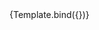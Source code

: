 

<Meta title="CTA/ProvideLiquidity" component={ProvideLiquidity} />


<Canvas>
  <Story
    name="ProvideLiquidity"
    args={{
  "provider": {
    "ethereum": {
      "providers": [
        {
          "name": "uniswap",
          "img": "/images/providers/Uniswap.svg",
          "link": {
            "fUSDC": "https://app.uniswap.org/#/add/0xA0b86991c6218b36c1d19D4a2e9Eb0cE3606eB48/0x9d1089802eE608BA84C5c98211afE5f37F96B36C/",
            "fUSDT": "https://app.uniswap.org/#/add/0xdAC17F958D2ee523a2206206994597C13D831ec7/0xADc234a4e90E2045f353F5d4fCdE66144d23b458/",
            "fTUSD": "https://app.uniswap.org/#/add/0x0000000000085d4780B73119b644AE5ecd22b376/0x0B319dB00d07C8fAdfaAEf13C910141a5dA0aa8F",
            "fFRAX": "https://app.uniswap.org/#/add/0x853d955aCEf822Db058eb8505911ED77F175b99e/0x2bE1e42BF263AaB47D27Ba92E72c14823e101D7C",
            "fDAI": "https://app.uniswap.org/#/add/0x6B175474E89094C44Da98b954EedeAC495271d0F/0x244517Dc59943E8CdFbD424Bdb3262c5f04a1387/"
          }
        },
        {
          "name": "sushiswap",
          "img": "/images/providers/Sushiswap.svg",
          "link": {
            "fUSDC": "https://www.sushi.com/earn/eth:0xc35466daaa5e61977ec4219d682eeb7beb431726/add",
            "fUSDT": "https://www.sushi.com/earn/eth:0x0d33d674f6eef1991e9aab561189b26ebed7c576/add",
            "fTUSD": "https://www.sushi.com/earn",
            "fFRAX": "https://www.sushi.com/earn",
            "fDAI": "https://www.sushi.com/earn"
          }
        },
        {
          "name": "dodo",
          "img": "/images/providers/DODO.png",
          "link": {
            "fUSDC": "https://app.dodoex.io/earn/add-liquidity?network=mainnet&poolAddress=0x6abd7403878f3a010170a383b4f20285668fd979",
            "fUSDT": "https://app.dodoex.io/earn?network=mainnet",
            "fTUSD": "https://app.dodoex.io/earn?network=mainnet",
            "fFRAX": "https://app.dodoex.io/earn?network=mainnet",
            "fDAI": "https://app.dodoex.io/earn?network=mainnet"
          }
        },
        {
          "name": "balancer",
          "img": "/images/providers/balancer.svg",
          "link": {
            "fUSDC": "https://app.balancer.fi/#/ethereum/pool/0xfee6da6ce300197b7d613de22cb00e86a8537f06000200000000000000000393/invest",
            "fUSDT": "https://app.balancer.fi/#/ethereum/pool/create",
            "fTUSD": "https://app.balancer.fi/#/ethereum/pool/create",
            "fFRAX": "https://app.balancer.fi/#/ethereum/pool/create",
            "fDAI": "https://app.balancer.fi/#/ethereum/pool/create"
          }
        },
        {
          "name": "1inch",
          "img": "/images/providers/1inch.svg",
          "link": {
            "fUSDC": "https://app.1inch.io/#/1/earn/pools?filter=fUSDC&token0=0x9d1089802ee608ba84c5c98211afe5f37f96b36c&token1=0xa0b86991c6218b36c1d19d4a2e9eb0ce3606eb48",
            "fUSDT": "https://app.1inch.io/#/1/earn/pools",
            "fTUSD": "https://app.1inch.io/#/1/earn/pools",
            "fFRAX": "https://app.1inch.io/#/1/earn/pools",
            "fDAI": "https://app.1inch.io/#/1/earn/pools"
          }
        }
      ]
    },
    "solana": {
      "providers": [
        {
          "name": "solend",
          "img": "/images/providers/solend.png",
          "link": {
            "fUSDC": "https://www.solend.fi/",
            "fUSDT": "https://www.solend.fi/"
          }
        },
        {
          "name": "orca",
          "img": "/images/providers/Orca.svg",
          "link": {
            "fUSDC": "https://www.orca.so/",
            "fUSDT": "https://www.orca.so/"
          }
        },
        {
          "name": "saber",
          "img": "/images/providers/Saber.svg",
          "link": {
            "fUSDC": "https://www.saber.so/",
            "fUSDT": "https://www.saber.so/"
          }
        },
        {
          "name": "jupiter",
          "img": "/images/providers/Jupiter.svg",
          "link": {
            "fUSDC": "https://www.jup.ag/",
            "fUSDT": "https://www.jup.ag/"
          }
        }
      ]
    },
    "arbitrum": {
      "providers": [
        {
          "name": "aave",
          "img": "/images/providers/aave-aave-logo.png",
          "link": {
            "fUSDC": "https://app.aave.com/markets/?marketName=proto_arbitrum_v3",
            "fUSDT": "https://app.aave.com/markets/?marketName=proto_arbitrum_v3",
            "fDAI": "https://app.aave.com/markets/?marketName=proto_arbitrum_v3"
          }
        }
      ]
    }
  },
  "network": "ethereum",
  "tokensConfig": {
    "ethereum": {
      "explorer": "https://etherscan.io",
      "fluidAssets": [
        "0xADc234a4e90E2045f353F5d4fCdE66144d23b458",
        "0x0B319dB00d07C8fAdfaAEf13C910141a5dA0aa8F",
        "0x2bE1e42BF263AaB47D27Ba92E72c14823e101D7C",
        "0x9d1089802eE608BA84C5c98211afE5f37F96B36C",
        "0x244517Dc59943E8CdFbD424Bdb3262c5f04a1387"
      ],
      "tokens": [
        {
          "symbol": "USDC",
          "name": "USD Coin",
          "logo": "/assets/tokens/usdc.svg",
          "address": "0xA0b86991c6218b36c1d19D4a2e9Eb0cE3606eB48",
          "colour": "#2775ca",
          "decimals": 6
        },
        {
          "symbol": "fUSDC",
          "name": "Fluid USDC",
          "logo": "/assets/tokens/fUSDC.svg",
          "address": "0x9d1089802eE608BA84C5c98211afE5f37F96B36C",
          "colour": "#2775ca",
          "isFluidOf": "0xA0b86991c6218b36c1d19D4a2e9Eb0cE3606eB48",
          "decimals": 6
        },
        {
          "symbol": "USDT",
          "name": "Tether USD",
          "logo": "/assets/tokens/usdt.svg",
          "address": "0xdAC17F958D2ee523a2206206994597C13D831ec7",
          "colour": "#12946c",
          "decimals": 6
        },
        {
          "symbol": "fUSDT",
          "name": "Fluid USDT",
          "logo": "/assets/tokens/fUSDT.svg",
          "address": "0xADc234a4e90E2045f353F5d4fCdE66144d23b458",
          "colour": "#12946c",
          "isFluidOf": "0xdAC17F958D2ee523a2206206994597C13D831ec7",
          "decimals": 6
        },
        {
          "symbol": "TUSD",
          "name": "TrueUSD",
          "logo": "/assets/tokens/tusd.svg",
          "address": "0x0000000000085d4780B73119b644AE5ecd22b376",
          "colour": "#1da1f2",
          "decimals": 18
        },
        {
          "symbol": "fTUSD",
          "name": "Fluid TUSD",
          "logo": "/assets/tokens/fTUSD.svg",
          "address": "0x0B319dB00d07C8fAdfaAEf13C910141a5dA0aa8F",
          "colour": "#1da1f2",
          "isFluidOf": "0x0000000000085d4780B73119b644AE5ecd22b376",
          "decimals": 18
        },
        {
          "symbol": "FRAX",
          "name": "Frax",
          "logo": "/assets/tokens/frax.svg",
          "address": "0x853d955aCEf822Db058eb8505911ED77F175b99e",
          "colour": "#e84142",
          "decimals": 18
        },
        {
          "symbol": "fFRAX",
          "name": "Fluid FRAX",
          "logo": "/assets/tokens/fFRAX.svg",
          "address": "0x2bE1e42BF263AaB47D27Ba92E72c14823e101D7C",
          "colour": "#e84142",
          "isFluidOf": "0x853d955aCEf822Db058eb8505911ED77F175b99e",
          "decimals": 18
        },
        {
          "symbol": "DAI",
          "name": "Dai Stablecoin",
          "logo": "/assets/tokens/dai.svg",
          "address": "0x6B175474E89094C44Da98b954EedeAC495271d0F",
          "colour": "#825902",
          "decimals": 18
        },
        {
          "symbol": "fDAI",
          "name": "Fluid DAI",
          "logo": "/assets/tokens/fDAI.svg",
          "address": "0x244517Dc59943E8CdFbD424Bdb3262c5f04a1387",
          "colour": "#825902",
          "isFluidOf": "0x6B175474E89094C44Da98b954EedeAC495271d0F",
          "decimals": 18
        }
      ],
      "wallets": [
        {
          "name": "Browser",
          "id": "metamask",
          "description": "Browser based wallets like Metamask, Brave, Coinbase Wallet and Opera.",
          "logo": "/assets/wallets/eth_browser.svg"
        },
        {
          "name": "WalletConnect",
          "id": "walletconnect",
          "description": "WalletConnect allows you to connect your wallet to any dApp using a QR code.",
          "logo": "/assets/wallets/walletconnect.svg"
        },
        {
          "name": "OKX Wallet",
          "id": "okxwallet",
          "description": "OKX Wallet allows you to connect your wallet to any dApp, and supports a variety of blockchains.",
          "logo": "/assets/wallets/okx.svg"
        },
        {
          "name": "Coin98",
          "id": "coin98",
          "description": "Store multi-chain Cryptoassets with Coin98 Wallet.",
          "logo": "/assets/wallets/coin98.svg"
        }
      ]
    },
    "solana": {
      "explorer": "https://explorer.solana.com",
      "fluidAssets": [
        "Ez2zVjw85tZan1ycnJ5PywNNxR6Gm4jbXQtZKyQNu3Lv",
        "D5zHHS5tkf9zfGBRPQbDKpUiRAMVK8VvxGwTHP6tP1B8"
      ],
      "tokens": [
        {
          "symbol": "USDC",
          "name": "USD Coin",
          "logo": "/assets/tokens/usdc.svg",
          "address": "EPjFWdd5AufqSSqeM2qN1xzybapC8G4wEGGkZwyTDt1v",
          "colour": "#2775ca",
          "decimals": 6
        },
        {
          "symbol": "fUSDC",
          "name": "Fluid USDC",
          "logo": "/assets/tokens/fUSDC.svg",
          "address": "Ez2zVjw85tZan1ycnJ5PywNNxR6Gm4jbXQtZKyQNu3Lv",
          "colour": "#2775ca",
          "isFluidOf": "EPjFWdd5AufqSSqeM2qN1xzybapC8G4wEGGkZwyTDt1v",
          "decimals": 6
        },
        {
          "symbol": "USDT",
          "name": "Tether USD",
          "logo": "/assets/tokens/usdt.svg",
          "address": "Es9vMFrzaCERmJfrF4H2FYD4KCoNkY11McCe8BenwNYB",
          "colour": "#12946c",
          "decimals": 6
        },
        {
          "symbol": "fUSDT",
          "name": "Fluid USDT",
          "logo": "/assets/tokens/fUSDT.svg",
          "address": "D5zHHS5tkf9zfGBRPQbDKpUiRAMVK8VvxGwTHP6tP1B8",
          "colour": "#12946c",
          "isFluidOf": "Es9vMFrzaCERmJfrF4H2FYD4KCoNkY11McCe8BenwNYB",
          "decimals": 6
        }
      ]
    },
    "arbitrum": {
      "explorer": "https://etherscan.io",
      "fluidAssets": [
        "0x4CFA50B7Ce747e2D61724fcAc57f24B748FF2b2A",
        "0xC9FA90D24B7103Ad2215DE52afec5e1E4C7a6e62",
        "0x1b40e7812E75D02Eef97E4399c33865D2Ff5952b"
      ],
      "tokens": [
        {
          "symbol": "USDC",
          "name": "USD Coin",
          "logo": "/assets/tokens/usdc.svg",
          "address": "0xFF970A61A04b1cA14834A43f5dE4533eBDDB5CC8",
          "colour": "#2775ca",
          "decimals": 6
        },
        {
          "symbol": "fUSDC",
          "name": "Fluid USDC",
          "logo": "/assets/tokens/fUSDC.svg",
          "address": "0x4CFA50B7Ce747e2D61724fcAc57f24B748FF2b2A",
          "colour": "#2775ca",
          "isFluidOf": "0xFF970A61A04b1cA14834A43f5dE4533eBDDB5CC8",
          "decimals": 6
        },
        {
          "symbol": "USDT",
          "name": "Tether USD",
          "logo": "/assets/tokens/usdt.svg",
          "address": "0xFd086bC7CD5C481DCC9C85ebE478A1C0b69FCbb9",
          "colour": "#12946c",
          "decimals": 6
        },
        {
          "symbol": "fUSDT",
          "name": "Fluid USDT",
          "logo": "/assets/tokens/fUSDT.svg",
          "address": "0xC9FA90D24B7103Ad2215DE52afec5e1E4C7a6e62",
          "colour": "#12946c",
          "isFluidOf": "0xFd086bC7CD5C481DCC9C85ebE478A1C0b69FCbb9",
          "decimals": 6
        },
        {
          "symbol": "DAI",
          "name": "Dai Stablecoin",
          "logo": "/assets/tokens/dai.svg",
          "address": "0xDA10009cBd5D07dd0CeCc66161FC93D7c9000da1",
          "colour": "#825902",
          "decimals": 18
        },
        {
          "symbol": "fDAI",
          "name": "Fluid DAI",
          "logo": "/assets/tokens/fDAI.svg",
          "address": "0x1b40e7812E75D02Eef97E4399c33865D2Ff5952b",
          "colour": "#825902",
          "isFluidOf": "0xDA10009cBd5D07dd0CeCc66161FC93D7c9000da1",
          "decimals": 18
        }
      ]
    }
  }
}}
  >
    {Template.bind({})}
  </Story>
</Canvas>
